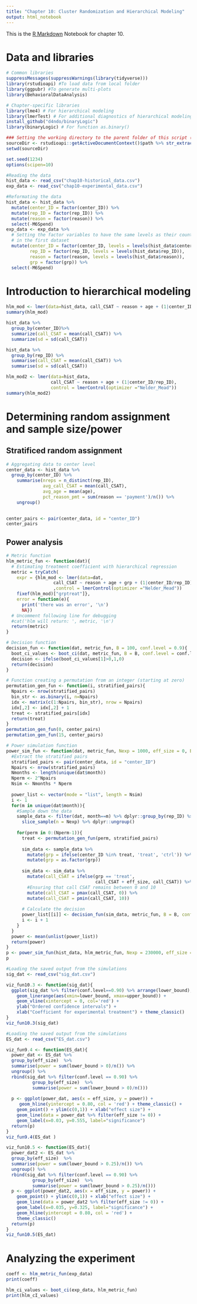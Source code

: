 ```yaml
---
title: "Chapter 10: Cluster Randomization and Hierarchical Modeling"
output: html_notebook
---
```


This is the [R Markdown](http://rmarkdown.rstudio.com) Notebook for chapter 10.

# Data and libraries

```r
# Common libraries
suppressMessages(suppressWarnings(library(tidyverse)))
library(rstudioapi) #To load data from local folder
library(ggpubr) #To generate multi-plots
library(BehavioralDataAnalysis)

# Chapter-specific libraries
library(lme4) # For hierarchical modeling
library(lmerTest) # For additional diagnostics of hierarchical modeling
install_github("d4ndo/binaryLogic")
library(binaryLogic) # For function as.binary()

### Setting the working directory to the parent folder of this script (Rstudio only)
sourceDir <- rstudioapi::getActiveDocumentContext()$path %>% str_extract("^.+/")
setwd(sourceDir)

set.seed(1234)
options(scipen=10)
```

```r
#Reading the data
hist_data <- read_csv("chap10-historical_data.csv")
exp_data <- read_csv("chap10-experimental_data.csv")

#Reformating the data
hist_data <- hist_data %>%
  mutate(center_ID = factor(center_ID)) %>%
  mutate(rep_ID = factor(rep_ID)) %>%
  mutate(reason = factor(reason)) %>%
  select(-M6Spend)
exp_data <- exp_data %>%
  # Setting the factor variables to have the same levels as their counterparts
  # in the first dataset
  mutate(center_ID = factor(center_ID, levels = levels(hist_data$center_ID)),
         rep_ID = factor(rep_ID, levels = levels(hist_data$rep_ID)),
         reason = factor(reason, levels = levels(hist_data$reason)),
         grp = factor(grp)) %>%
  select(-M6Spend)

```

# Introduction to hierarchical modeling 

```r
hlm_mod <- lmer(data=hist_data, call_CSAT ~ reason + age + (1|center_ID))
summary(hlm_mod)
```

```r
hist_data %>%
  group_by(center_ID)%>%
  summarize(call_CSAT = mean(call_CSAT)) %>%
  summarize(sd = sd(call_CSAT))
```

```r
hist_data %>%
  group_by(rep_ID) %>%
  summarise(call_CSAT = mean(call_CSAT)) %>%
  summarise(sd = sd(call_CSAT))
```

```r
hlm_mod2 <- lmer(data=hist_data,
                 call_CSAT ~ reason + age + (1|center_ID/rep_ID),
                 control = lmerControl(optimizer ="Nelder_Mead"))
summary(hlm_mod2)
```

# Determining random assignment and sample size/power

## Stratificed random assignment

```r
# Aggregating data to center level
center_data <- hist_data %>%
  group_by(center_ID) %>%
    summarise(nreps = n_distinct(rep_ID),
              avg_call_CSAT = mean(call_CSAT), 
              avg_age = mean(age),
              pct_reason_pmt = sum(reason == 'payment')/n()) %>%
    ungroup()
  
```


```r
center_pairs <- pair(center_data, id = "center_ID")
center_pairs
```

## Power analysis

```r
# Metric function
hlm_metric_fun <- function(dat){
  # Estimating treatment coefficient with hierarchical regression
  metric = tryCatch(
    expr = {hlm_mod <- lmer(data=dat, 
                  call_CSAT ~ reason + age + grp + (1|center_ID/rep_ID)
                  ,control = lmerControl(optimizer ="Nelder_Mead"))
    fixef(hlm_mod)["grptreat"]}, 
    error = function(e){
      print('there was an error', '\n')
      NA})
  # Uncomment following line for debugging
  #cat('hlm will return: ', metric, '\n')
  return(metric)
}
```

```r
# Decision function
decision_fun <- function(dat, metric_fun, B = 100, conf.level = 0.9){
  boot_ci_values <- boot_ci(dat, metric_fun, B = B, conf.level = conf.level)
  decision <- ifelse(boot_ci_values[1]>0,1,0)
  return(decision)
}
```

```r
# Function creating a permutation from an integer (starting at zero)
permutation_gen_fun <- function(i, stratified_pairs){
  Npairs <- nrow(stratified_pairs)
  bin_str <- as.binary(i, n=Npairs)
  idx <- matrix(c(1:Npairs, bin_str), nrow = Npairs)
  idx[,2] <- idx[,2] + 1
  treat <- stratified_pairs[idx]
  return(treat)
}
permutation_gen_fun(0, center_pairs)
permutation_gen_fun(15, center_pairs)
```

```r
# Power simulation function 
power_sim_fun <- function(dat, metric_fun, Nexp = 1000, eff_size = 0, B = 20, conf.level = 0.9){
  #Extract the stratified pairs
  stratified_pairs <- pair(center_data, id = "center_ID")
  Npairs <- nrow(stratified_pairs)
  Nmonths <- length(unique(dat$month))
  Nperm <- 2^Npairs
  Nsim <- Nmonths * Nperm
  
  power_list <- vector(mode = "list", length = Nsim)
  i <- 1
  for(m in unique(dat$month)){
    #Sample down the data
    sample_data <- filter(dat, month==m) %>% dplyr::group_by(rep_ID) %>%
      slice_sample(n = Nexp) %>% dplyr::ungroup()
    
    for(perm in 0:(Nperm-1)){
      treat <- permutation_gen_fun(perm, stratified_pairs)
      
      sim_data <- sample_data %>%
        mutate(grp = ifelse(center_ID %in% treat, 'treat', 'ctrl')) %>%
        mutate(grp = as.factor(grp))
      
      sim_data <- sim_data %>%
        mutate(call_CSAT = ifelse(grp == 'treat', 
                                  call_CSAT + eff_size, call_CSAT)) %>%
        #Ensuring that call CSAT remains between 0 and 10
        mutate(call_CSAT = pmax(call_CSAT, 0)) %>%
        mutate(call_CSAT = pmin(call_CSAT, 10))
      
      # Calculate the decision
      power_list[[i]] <- decision_fun(sim_data, metric_fun, B = B, conf.level = conf.level)
      i <- i + 1
    }
  }
  power <- mean(unlist(power_list))
  return(power)
}
p <- power_sim_fun(hist_data, hlm_metric_fun, Nexp = 230000, eff_size = 0, B = 40, conf.level = 0.9)
p
```

```r
#Loading the saved output from the simulations
sig_dat <- read_csv("sig_dat.csv")

viz_fun10.3 <- function(sig_dat){
  ggplot(sig_dat %>% filter(conf.level==0.90) %>% arrange(lower_bound), aes(y=1:96)) + 
    geom_linerange(aes(xmin=lower_bound, xmax=upper_bound)) +
    geom_vline(xintercept = 0, col='red') +
    ylab("Ordered confidence intervals") +
    xlab("Coefficient for experimental treatment") + theme_classic()
}
viz_fun10.3(sig_dat)
```


```r
#Loading the saved output from the simulations
ES_dat <- read_csv("ES_dat.csv")

viz_fun9.4 <- function(ES_dat){
  power_dat <- ES_dat %>%
  group_by(eff_size)  %>%
  summarise(power = sum(lower_bound > 0)/n()) %>%
  ungroup() %>%
  rbind(sig_dat %>% filter(conf.level == 0.90) %>%
          group_by(eff_size)  %>%
          summarise(power = sum(lower_bound > 0)/n()))
  
  p <- ggplot(power_dat, aes(x = eff_size, y = power)) +
     geom_hline(yintercept = 0.80, col = 'red') + theme_classic() +
    geom_point() + ylim(c(0,1)) + xlab("effect size") +
    geom_line(data = power_dat %>% filter(eff_size != 0)) + 
    geom_label(x=0.03, y=0.555, label="significance")
  return(p)
}
viz_fun9.4(ES_dat )
```


```r
viz_fun10.5 <- function(ES_dat){
  power_dat2 <- ES_dat %>%
  group_by(eff_size)  %>%
  summarise(power = sum(lower_bound > 0.25)/n()) %>%
  ungroup() %>%
  rbind(sig_dat %>% filter(conf.level == 0.90) %>%
          group_by(eff_size)  %>%
          summarise(power = sum(lower_bound > 0.25)/n()))
  p <- ggplot(power_dat2, aes(x = eff_size, y = power)) +
    geom_point() + ylim(c(0,1)) + xlab("effect size") +
    geom_line(data = power_dat2 %>% filter(eff_size != 0)) + 
    geom_label(x=0.035, y=0.325, label="significance") +
    geom_hline(yintercept = 0.80, col = 'red') +
    theme_classic()
  return(p)
}
viz_fun10.5(ES_dat)
```
# Analyzing the experiment

```r
coeff <- hlm_metric_fun(exp_data)
print(coeff)

hlm_ci_values <- boot_ci(exp_data, hlm_metric_fun)
print(hlm_cI_values)

```